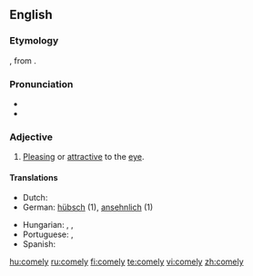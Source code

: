 ==English==

===Etymology===
{{etyl|ang}} {{term|cymlic|cȳmlīċ}}, from {{term|cyme|cȳme|fine, exquisite}}.

===Pronunciation===
* {{IPA|/'kʌmli/}}
* {{audio|en-us-comely.ogg|Audio (US)}}

===Adjective===
{{en-adj|comeli|er}}

# {{context|of a person}} [[pleasing|Pleasing]] or [[attractive]] to the [[eye]].

====Translations====
{{trans-top|pleasing or attractive to the eye}}
* Dutch: {{t+|nl|bevallig}}
* German: [[hübsch]] (1), [[ansehnlich]] (1)
{{trans-mid}}
* Hungarian: {{t+|hu|kedves}}, {{t+|hu|kellemes}}, {{t+|hu|csinos}}
* Portuguese: {{t|pt|lindo}},  {{t|pt|atraente}}
* Spanish: {{t+|es|lindo}}
{{trans-bottom}}

[[hu:comely]]
[[ru:comely]]
[[fi:comely]]
[[te:comely]]
[[vi:comely]]
[[zh:comely]]